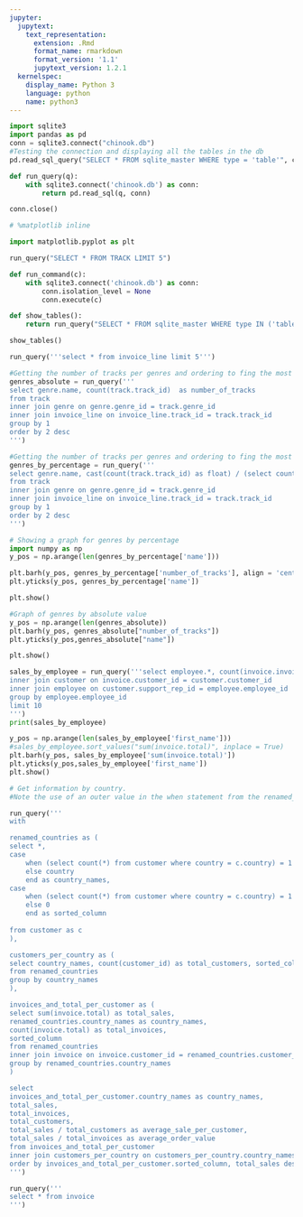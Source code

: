 ```yaml
---
jupyter:
  jupytext:
    text_representation:
      extension: .Rmd
      format_name: rmarkdown
      format_version: '1.1'
      jupytext_version: 1.2.1
  kernelspec:
    display_name: Python 3
    language: python
    name: python3
---
```


```python
import sqlite3
import pandas as pd
conn = sqlite3.connect("chinook.db")
#Testing the connection and displaying all the tables in the db
pd.read_sql_query("SELECT * FROM sqlite_master WHERE type = 'table'", conn)
```

```python
def run_query(q):
    with sqlite3.connect('chinook.db') as conn:
        return pd.read_sql(q, conn)
```

```python
conn.close()
```

```python
# %matplotlib inline
```

```python
import matplotlib.pyplot as plt
```

```python
run_query("SELECT * FROM TRACK LIMIT 5")
```

```python
def run_command(c):
    with sqlite3.connect('chinook.db') as conn:
        conn.isolation_level = None
        conn.execute(c)
```

```python
def show_tables():
    return run_query("SELECT * FROM sqlite_master WHERE type IN ('table', 'view')")
```

```python
show_tables()
```

```python
run_query('''select * from invoice_line limit 5''')
```

```python
#Getting the number of tracks per genres and ordering to fing the most popular genres
genres_absolute = run_query('''
select genre.name, count(track.track_id)  as number_of_tracks
from track 
inner join genre on genre.genre_id = track.genre_id
inner join invoice_line on invoice_line.track_id = track.track_id
group by 1
order by 2 desc
''')
```

```python
#Getting the number of tracks per genres and ordering to fing the most popular genres (by percentage)
genres_by_percentage = run_query('''
select genre.name, cast(count(track.track_id) as float) / (select count(track_id) from track) * 100  as number_of_tracks 
from track 
inner join genre on genre.genre_id = track.genre_id
inner join invoice_line on invoice_line.track_id = track.track_id
group by 1
order by 2 desc
''')
```

```python
# Showing a graph for genres by percentage
import numpy as np
y_pos = np.arange(len(genres_by_percentage['name']))

plt.barh(y_pos, genres_by_percentage['number_of_tracks'], align = 'center', alpha= 0.5)
plt.yticks(y_pos, genres_by_percentage['name'])

plt.show()
```

```python
#Graph of genres by absolute value
y_pos = np.arange(len(genres_absolute))
plt.barh(y_pos, genres_absolute["number_of_tracks"])
plt.yticks(y_pos,genres_absolute["name"])

plt.show()
```

```python
sales_by_employee = run_query('''select employee.*, count(invoice.invoice_id), sum(invoice.total), sum(invoice.total) / (select sum(total) from invoice)*100 from invoice
inner join customer on invoice.customer_id = customer.customer_id
inner join employee on customer.support_rep_id = employee.employee_id
group by employee.employee_id
limit 10
''')
print(sales_by_employee)
```

```python
y_pos = np.arange(len(sales_by_employee['first_name']))
#sales_by_employee.sort_values("sum(invoice.total)", inplace = True)
plt.barh(y_pos, sales_by_employee['sum(invoice.total)'])
plt.yticks(y_pos,sales_by_employee['first_name'])
plt.show()
```

```python
# Get information by country.
#Note the use of an outer value in the when statement from the renamed_countries subquery.

run_query('''
with 

renamed_countries as (
select *,
case 
    when (select count(*) from customer where country = c.country) = 1 then "Other"
    else country
    end as country_names,
case
    when (select count(*) from customer where country = c.country) = 1 then 1
    else 0
    end as sorted_column
    
from customer as c
),

customers_per_country as (
select country_names, count(customer_id) as total_customers, sorted_column
from renamed_countries
group by country_names
),

invoices_and_total_per_customer as (
select sum(invoice.total) as total_sales,
renamed_countries.country_names as country_names,
count(invoice.total) as total_invoices,
sorted_column
from renamed_countries 
inner join invoice on invoice.customer_id = renamed_countries.customer_id
group by renamed_countries.country_names
)

select 
invoices_and_total_per_customer.country_names as country_names,
total_sales,
total_invoices,
total_customers,
total_sales / total_customers as average_sale_per_customer,
total_sales / total_invoices as average_order_value
from invoices_and_total_per_customer 
inner join customers_per_country on customers_per_country.country_names = invoices_and_total_per_customer.country_names
order by invoices_and_total_per_customer.sorted_column, total_sales desc
''')
```

```python
run_query('''
select * from invoice
''')
```
